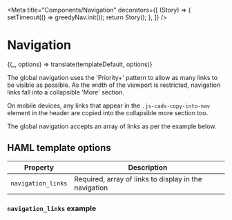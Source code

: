 

<Meta
  title="Components/Navigation"
  decorators={[
    (Story) => {
      setTimeout(() => greedyNav.init());
      return Story();
    },
  ]}
/>

# Navigation

<Preview>
  <Story
    name="Default"
    parameters={{ docs: { source: { code: templateDefault.raw } } }}
  >
    {(_, options) => translate(templateDefault, options)}
  </Story>
</Preview>

The global navigation uses the 'Priority+' pattern to allow as many links to be visible as possible.
As the width of the viewport is restricted, navigation links fall into a collapsible 'More' section.

On mobile devices, any links that appear in the `.js-cads-copy-into-nav` element in the header are copied into the collapsible more section too.

The global navigation accepts an array of links as per the example below.

## HAML template options

| Property           | Description                                           |
| ------------------ | ----------------------------------------------------- |
| `navigation_links` | Required, array of links to display in the navigation |

### `navigation_links` example

<Source language="ruby" dark="true" code={navigationLinksExample} />
